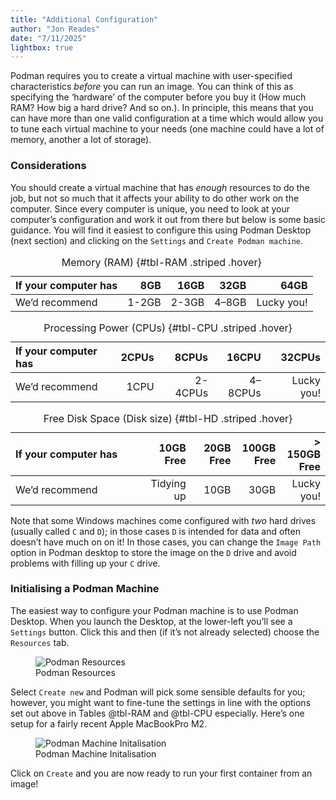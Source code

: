 ```yaml
---
title: "Additional Configuration"
author: "Jon Reades"
date: "7/11/2025"
lightbox: true
---
```


Podman requires you to create a virtual machine with user-specified characteristics *before* you can run an image. You can think of this as specifying the 'hardware' of the computer before you buy it (How much RAM? How big a hard drive? And so on.). In principle, this means that you can have more than one valid configuration at a time which would allow you to tune each virtual machine to your needs (one machine could have a lot of memory, another a lot of storage). 

### Considerations

You should create a virtual machine that has *enough* resources to do the job, but not so much that it affects your ability to do other work on the computer. Since every computer is unique, you need to look at your computer's configuration and work it out from there but below is some basic guidance. You will find it easiest to configure this using Podman Desktop (next section) and clicking on the `Settings` and `Create Podman machine`.

| If your computer has |  8GB | 16GB | 32GB | 64GB |
| :-------------- | ----: | ----: | ----: | ----: |
| We'd recommend  | 1-2GB | 2-3GB | 4–8GB | Lucky you! |

: Memory (RAM) {#tbl-RAM .striped .hover}

| If your computer has |  2CPUs | 8CPUs | 16CPU | 32CPUs |
| :-------------- | ----: | ----: | ----: | ----: |
| We'd recommend  | 1CPU | 2-4CPUs | 4–8CPUs | Lucky you! |

: Processing Power (CPUs) {#tbl-CPU .striped .hover}

| If your computer has |  10GB Free | 20GB Free | 100GB Free | > 150GB Free |
| :-------------- | ----: | ----: | ----: | ----: |
| We'd recommend  | Tidying up | 10GB | 30GB | Lucky you! |

: Free Disk Space (Disk size) {#tbl-HD .striped .hover}

Note that some Windows machines come configured with *two* hard drives (usually called `C` and `D`); in those cases `D` is intended for data and often doesn't have much on on it! In those cases, you can change the `Image Path` option in Podman desktop to store the image on the `D` drive and avoid problems with filling up your `C` drive.

### Initialising a Podman Machine

The easiest way to configure your Podman machine is to use Podman Desktop. When you launch the Desktop, at the lower-left you'll see a `Settings` button. Click this and then (if it's not already selected) choose the `Resources` tab.

![Podman Resources](../img/Podman_Settings.png)

Select `Create new` and Podman will pick some sensible defaults for you; however, you might want to fine-tune the settings in line with the options set out above in Tables @tbl-RAM and @tbl-CPU especially. Here's one setup for a fairly recent Apple MacBookPro M2.

![Podman Machine Initalisation](../img/Podman_Machine_init.png)

Click on `Create` and you are now ready to run your first container from an image!

